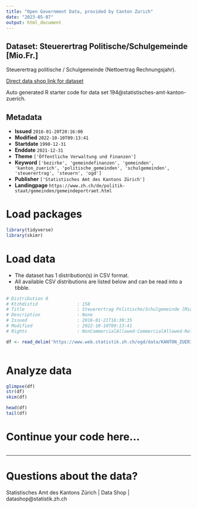 ```yaml
---
title: "Open Government Data, provided by Canton Zurich"
date: "2023-05-07"
output: html_document
---
```


## Dataset: Steuerertrag Politische/Schulgemeinde [Mio.Fr.]

Steuerertrag politische / Schulgemeinde (Nettoertrag Rechnungsjahr).

[Direct data shop link for dataset](https://www.zh.ch/de/politik-staat/opendata.zhweb-noredirect.zhweb-cache.html#/datasets/194@statistisches-amt-kanton-zuerich)

Auto generated R starter code for data set 194@statistisches-amt-kanton-zuerich.

## Metadata

- **Issued** `2016-01-20T20:16:00`
- **Modified** `2022-10-10T09:13:41`
- **Startdate** `1990-12-31`
- **Enddate** `2021-12-31`
- **Theme** `['Öffentliche Verwaltung und Finanzen']`
- **Keyword** `['bezirke', 'gemeindefinanzen', 'gemeinden', 'kanton_zuerich', 'politische_gemeinden', 'schulgemeinden', 'steuerertrag', 'steuern', 'ogd']`
- **Publisher** `['Statistisches Amt des Kantons Zürich']`
- **Landingpage** `https://www.zh.ch/de/politik-staat/gemeinden/gemeindeportraet.html`


# Load packages

```r

library(tidyverse)
library(skimr)

```

# Load data

-   The dataset has 1 distribution(s) in CSV format.
-   All available CSV distributions are listed below and can be read into a tibble.

```r

# Distribution 0
# Ktzhdistid               : 158
# Title                    : Steuerertrag Politische/Schulgemeinde [Mio.Fr.]
# Description              : None
# Issued                   : 2016-01-21T16:30:35
# Modified                 : 2022-10-10T09:13:41
# Rights                   : NonCommercialAllowed-CommercialAllowed-ReferenceRequired

df <- read_delim('https://www.web.statistik.zh.ch/ogd/data/KANTON_ZUERICH_297.csv')



```

# Analyze data

```r

glimpse(df)
str(df)
skim(df)

head(df)
tail(df)

```

# Continue your code here...

```r

```

------------------------------------------------------------------------

# Questions about the data?

Statistisches Amt des Kantons Zürich | Data Shop | datashop@statistik.zh.ch
